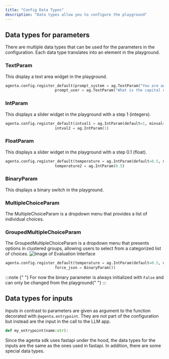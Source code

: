 ```yaml
---
title: "Config Data Types"
description: "Data types allow you to configure the playground"
---
```


## Data types for parameters

There are multiple data types that can be used for the parameters in the configuration. Each data type translates into an element in the playground.

### TextParam

This display a text area widget in the playground.

```python
agenta.config.register_default(prompt_system = ag.TextParam("You are an expert in geography."),
                      prompt_user = ag.TextParam("What is the capital of {country}?"))
```

### IntParam

This displays a slider widget in the playground with a step 1 (integers).

```python
agenta.config.register_default(intval1 = ag.IntParam(default=1, minval=0, maxval=2),
                      intval2 = ag.IntParam(1)
```

### FloatParam

This displays a slider widget in the playground with a step 0.1 (float).

```python
agenta.config.register_default(temperature = ag.IntParam(default=0.5, minval=0, maxval=2),
                      temperature2 = ag.IntParam(0.5)
```

### BinaryParam

This displays a binary switch in the playground.

### MultipleChoiceParam

The MultipleChoiceParam is a dropdown menu that provides a list of individual choices.

### GroupedMultipleChoiceParam

The GroupedMultipleChoiceParam is a dropdown menu that presents options in clustered groups, allowing users to select from a categorized list of choices.
![Image of Evaluation Interface](/img/sdk_params/grouped_multiple_choice_param.png)

```python
agenta.config.register_default(temperature = ag.IntParam(default=0.5, minval=0, maxval=2),
                      force_json = BinaryParam())
```

:::note
  {" "}
  For now the binary parameter is always initialized with `False` and can only be changed from the playground{" "}
:::
## Data types for inputs

Inputs in contrast to parameters are given as argument to the function decorated with `@agenta.entrypoint`. They are not part of the configuration but instead are the input in the call to the LLM app.

```python
def my_entrypoint(name:str):
```

Since the agenta sdk uses fastapi under the hood, the data types for the inputs are the same as the ones used in fastapi. In addition, there are some special data types.
